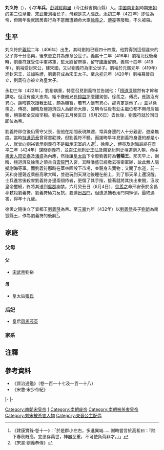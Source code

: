 {{Emperorcn box
|稱號=中國南方統治者
|名称=宋少帝
|姓名=刘义符
|庙号=無
|谥号=無
|陵墓=不詳
|政权=[[劉宋|劉宋]]
|出生日期=406年
|逝世日期=424年8月4日（17—18歲）
|世系=[[南北朝君主列表#宋|劉宋政權皇帝]]
|在位=422年6月26日-424年7月7日（{{age in years and days|422|6|26|424|7|7|age=no}}）
|年号=[[景平|景平]]：423年—424年八月
|前任=[[宋武帝|宋武帝]]劉裕
|繼任=[[宋文帝|宋文帝]]劉義隆
|父=高祖武皇帝[[劉裕|劉裕]]
|母=營陽國太妃[[张夫人_(刘宋)|張氏]]
}}
'''刘义符'''（{{bd|406年||424年|8月4日|catIdx=L劉}}），小字'''车兵'''，[[彭城|彭城]][[綏輿里|綏輿里]]（今江蘇省銅山縣）人。[[中国|中国]][[南北朝|南北朝]]時期[[南朝宋|宋朝]]的第二位[[皇帝|皇帝]]，[[宋武帝|宋武帝]][[刘裕|刘裕]]长子，母親是夫人[[张夫人_(刘宋)|張氏]]。[[永初_(刘宋)|永初]]三年（422年）即位為帝，但兩年後就因居喪行為不當而遭顧命大臣[[徐羨之|徐羨之]]、[[傅亮_(南朝宋)|傅亮]]等廢黜，不久被殺。

== 生平 ==
刘义符於[[义熙_(晋安帝)|義熙]]二年（406年）出生，其時劉裕已經四十四歲，他對得到這個遲來的兒子亦十分高興，後來更立其為豫章公世子。義熙十二年（416年）劉裕北伐後秦時，劉義符就受任中軍將軍，監太尉留府事，留守[[建康|建康]]留府。義熙十四年（418年），劉裕受封宋公，建宋國，又以劉義符為宋公世子。劉裕於元熙元年（419年）進封宋王，並加殊禮，劉義符成為宋王太子。至[[永初_(劉宋)|永初]]元年（420年）劉裕篡晉自立，劉義符亦被立為皇太子。

永初三年（422年），劉裕病重，特意召見劉義符並告誡他：「[[檀道濟|檀道濟]]雖然有才幹和謀略，但沒有遠大志向，絕不像他兄長[[檀韶|檀韶]]那麼難駕御。徐羨之、傅亮，應該沒有異心。謝晦數次跟我出征，頗為機智，若有人懷有異心，那肯定是他了。」並以徐羨之、傅亮、謝晦及檀道濟四人為顧命大臣，又明令往後有幼主繼位都不用母后臨朝，朝事都全交給宰相。劉裕在五月癸亥日（6月26日）去世後，劉義符就於同日即位為帝。

劉義符即位後仍需守父喪，但他在期間表現無禮，常與身邊的人十分親密，遊樂無度。當時[[特進|特進]][[范泰|范泰]]曾寫書勸諫，但劉義符不聽。而謝晦早年見劉義符身邊的都是小人，就曾向劉裕表示劉義符不是繼承宋室的人選<ref>《建康實錄·卷十一》：「於是群小左右，多進異端……謝晦嘗言於高祖曰：『陛下春秋既高，宜思存萬世，神器至重，不可使負荷非才。』」</ref>，徐羨之、傅亮及謝晦最終在景平二年（424年）謀廢劉義符，並召[[江州|江州]][[刺史|刺史]][[王弘_(劉宋)|王弘]]及[[南兗州|南兗州]]刺史檀道濟入朝，命[[中書舍人|中書舍人]][[邢安泰|邢安泰]]及[[潘盛|潘盛]]為內應，然後讓[[张夫人_(刘宋)|皇太后]]下令廢劉義符為'''營陽王'''。那天早上，謝晦、檀道濟及徐羨之領兵自[[雲龍門|雲龍門]]入宮，其時潘盛已經撤去宿衞軍隊，故此無人阻攔謝晦等軍。而劉義符那時在華林園設下市場，並親身去賣物；又開了水道，前一天和身邊親近乘船高歌大叫，並遊玩到天淵池後睡在船上，到了那天早上還沒醒。士兵進宮後殺害劉義符身邊兩個侍者，更傷了其手指，接著就將其扶出東閤，沒收皇帝璽綬，終將其送到[[吳郡|吳郡]]幽禁。六月癸丑日（8月4日），[[徐羨之|徐羨之]]命邢安泰於金昌亭弒殺劉義符，劉義符極力反抗，要逃出[[昌門|昌門]]，但遭追捕者用門閂絆倒，最終遇害，得年十九歲。

徐羨之隨後立了宜都王[[劉義隆|劉義隆]]為帝。至[[元嘉_(劉宋)|元嘉]]九年（432年）以[[劉義恭|劉義恭]]長子[[刘朗_(南朝)|劉朗]]為南豐縣王，作為劉義符的後嗣<ref>《宋書·劉義恭傳》</ref>。

== 家庭 ==
===父母===
====父====
*[[宋武帝|宋武帝]]劉裕

====母====
*皇太后[[张夫人_(刘宋)|張氏]]
===后妃===
*皇后[[司馬茂英|司馬茂英]]

===家系===
{{chart/start}}
{{chart|border=0 | | | | | | | | | | | | | | | | | | |:| ado | |ado=過繼 }}
{{chart| | | | | | | | | | | Xi | Xi=[[劉翹|劉翹]]}}
{{chart| | | | | |,|-|-|-|-|-|^|-|-|-|-|.|}}
{{chart| | | | |  Wu | | | | | | | | |  Li | Wu=[[宋武帝|宋武帝]]|Li=長沙景王<br>[[劉道鄰|劉道鄰]]}}
{{chart| | | |,|-|^|-|.| | | | | |,|-|-|^|-|-|.|}}
{{chart| | |  Zh | |  We | | | |  Ro | | | |  Pt | Zh=營陽王<br>(1)'''劉義符'''|We=江夏文獻王<br>[[劉義恭|劉義恭]]|Ro=長沙成王<br>[[劉義欣|劉義欣]]|Pt=興安肅侯<br>[[劉義賓|劉義賓]]}}
{{chart| | | |L|~|~|7|!| | | |,|-|^|-|.| | | |!|}}
{{chart| | | | | | |  XW | |  Sh | |  Xf | |  Xi | XW=南豐哀王<br>(2)[[劉朗_(南朝)|劉朗]]|Sh=[[劉祗_(南朝)|劉祗]]|Xf=[[劉韞|劉韞]]|Xi=劉琨}}
{{chart| | | | | | | |L|~|~|V|t|~|~|V|t|~|~|7|!|}}
{{chart| | | | | | | | | | |  Jx | |  De | |  Ha | Jx=南豐王<br>(3)[[劉歆_(南朝)|劉歆]]|De=南豐王<br>(4)[[劉銑_(南朝)|劉銑]]|Ha=南豐王<br>(5)[[劉頒|劉頒]]}}
{{chart/end}}

== 注釋 ==
{{reflist}}

== 參考資料 ==
*《資治通鑑》（卷一百一十七及一百一十八）
*《宋書·宋少帝紀》
{{Start box}}
{{s-hou|[[南朝|南朝]]||406年||424年}}
{{S-reg}}
{{s-before|[[劉裕|宋武帝]]|劉裕|rows=2}}
{{s-title|[[南北朝君主列表#宋|劉宋皇帝]]|422年－424年}}
{{s-after|[[劉義隆|宋文帝]]|劉義隆|rows=2}}
|-
{{s-title|[[中國君主列表|中國南部君主]]|422年－424年}}
|-
{{End box}}

{{南朝皇帝}}

[[Category:南朝宋皇帝|Category:南朝宋皇帝]]
[[Category:宋武帝皇子|1]]
[[Category:南朝废帝|Category:南朝废帝]]
[[Category:南朝被杀害皇帝|Category:南朝被杀害皇帝]]
[[Category:刘宋被杀害人物|Category:刘宋被杀害人物]]
[[Category:東晉公主配偶|Category:東晉公主配偶]]